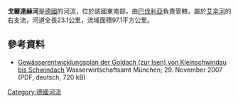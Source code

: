 {{Coord|48|16|58.87|N|12|16|1.74|E|display=title}}
'''戈爾達赫河'''是[[德國|德國]]的河流，位於該國東南部，由[[巴伐利亞|巴伐利亞]]負責管轄，屬於[[艾辛河_(德國)|艾辛河]]的右支流，河道全長23.1公里，流域面積97.1平方公里。

==參考資料==
* [https://www.wwa-m.bayern.de/fluesse_seen/gewaesserentwicklungskonzepte/doc/goldach_gek.pdf Gewässerentwicklungsplan der Goldach (zur Isen) von Kleinschwindau bis Schwindach] {{Wayback|url=https://www.wwa-m.bayern.de/fluesse_seen/gewaesserentwicklungskonzepte/doc/goldach_gek.pdf |date=20190226045800 }} Wasserwirtschaftsamt München; 29. November 2007 (PDF, deutsch, 720 kB)

{{Germany-geo-stub}}
[[Category:德國河流|Category:德國河流]]